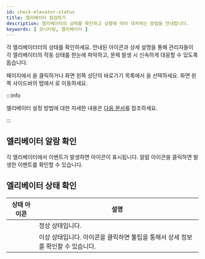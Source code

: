 ```yaml
---
id: check-elevator-status
title: 엘리베이터 점검하기
description: 엘리베이터의 상태를 확인하고 상황에 따라 대처하는 방법을 안내합니다.
keywords: [ 모니터링, 엘리베이터 ]
---
```


각 엘리베이터터의 상태를 확인하세요. 안내된 아이콘과 상세 설명을 통해 관리자들이 각 엘리베이터의 작동 상태를 한눈에 파악하고, 문제 발생 시 신속하게 대응할 수 있도록 돕습니다.

<Cmd sid='common.header.launcher' /> 페이지에서 <Cmd sid='common.header.arena' />을 클릭하거나 화면 왼쪽 상단의 바로가기 목록에서 <Cmd sid='common.header.arena' />을 선택하세요. 화면 왼쪽 사이드바의 <Cmd sid='arena.tree.door.title' /> 탭에서 <Cmd sid='arena.tree.door.allElevatorGroups' />로 이동하세요.

:::info

엘리베이터 설정 방법에 대한 자세한 내용은 [다음 문서](#)를 참조하세요.

:::

## 엘리베이터 알람 확인

각 엘리베이터에서 이벤트가 발생하면 <IcErr width='20px' height='20px' /> 아이콘이 표시됩니다. 알람 아이콘을 클릭하면 발생한 이벤트를 확인할 수 있습니다.

## 엘리베이터 상태 확인

<div className='col2--20-80 overflow-x'>

| 상태 아이콘 | 설명 |
| :--: | -- |
| <StatusOK/> | 정상 상태입니다. |
| <StatusFail /> | 이상 상태입니다. 아이콘을 클릭하면 툴팁을 통해서 상세 정보를 확인할 수 있습니다.  |

</div>